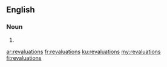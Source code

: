 ==English==

===Noun===
{{head|en|noun plural form}}

# {{plural of|revaluation|lang=en}}

[[ar:revaluations]]
[[fr:revaluations]]
[[ku:revaluations]]
[[my:revaluations]]
[[fi:revaluations]]